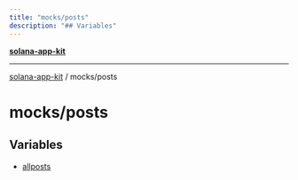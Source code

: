 ```yaml
---
title: "mocks/posts"
description: "## Variables"
---
```


[**solana-app-kit**](../../README.mdx)

***

[solana-app-kit](../../README.mdx) / mocks/posts

# mocks/posts

## Variables

- [allposts](variables/allposts.mdx)
